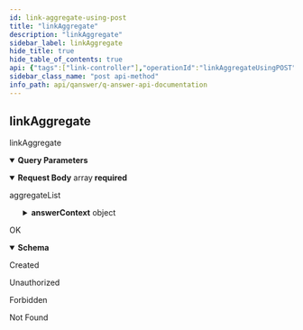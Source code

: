 ```yaml
---
id: link-aggregate-using-post
title: "linkAggregate"
description: "linkAggregate"
sidebar_label: linkAggregate
hide_title: true
hide_table_of_contents: true
api: {"tags":["link-controller"],"operationId":"linkAggregateUsingPOST","parameters":[{"name":"dataset","in":"query","description":"dataset","required":true,"schema":{"type":"string"}}],"requestBody":{"content":{"application/json":{"schema":{"type":"array","items":{"type":"object","properties":{"answerContext":{"type":"object","properties":{"audio":{"type":"array","items":{"type":"string"}},"description":{"type":"string"},"disambiguation":{"type":"string"},"geo":{"type":"array","items":{"type":"object","properties":{"latitude":{"type":"number","format":"float"},"longitude":{"type":"number","format":"float"}},"title":"Coordinates"}},"geoJson":{"type":"string"},"images":{"type":"array","items":{"type":"string"}},"kb":{"type":"string"},"label":{"type":"string"},"links":{"type":"object","additionalProperties":{"type":"string"}},"literal":{"type":"string"},"optional":{"type":"object","additionalProperties":{"type":"array","items":{"type":"string"}}},"pageRank":{"type":"number","format":"float"},"time":{"type":"string"},"timeSeries":{"type":"string"},"uri":{"type":"string"},"user":{"type":"string"},"video":{"type":"array","items":{"type":"string"}}},"title":"QaContext"},"excluded":{"type":"boolean"},"occurance":{"type":"integer","format":"int32"},"uri":{"type":"string"}},"title":"Aggregate"}}}},"description":"aggregateList","required":true},"responses":{"200":{"description":"OK","content":{"*/*":{"schema":{"type":"object","properties":{"message":{"type":"string"},"success":{"type":"boolean"}},"title":"ApiResponse"}}}},"201":{"description":"Created"},"401":{"description":"Unauthorized"},"403":{"description":"Forbidden"},"404":{"description":"Not Found"}},"security":[{"JWT":[]}],"deprecated":false,"description":"linkAggregate","method":"post","path":"/api/linkDev/link/aggregate","servers":[{"url":"//qanswer-core1.univ-st-etienne.fr"}],"securitySchemes":{"JWT":{"type":"apiKey","name":"Authorization","in":"header"}},"jsonRequestBodyExample":[{"answerContext":{"audio":["string"],"description":"string","disambiguation":"string","geo":[{"latitude":0,"longitude":0}],"geoJson":"string","images":["string"],"kb":"string","label":"string","links":{},"literal":"string","optional":{},"pageRank":0,"time":"string","timeSeries":"string","uri":"string","user":"string","video":["string"]},"excluded":true,"occurance":0,"uri":"string"}],"info":{"description":"APIs provided by QAnswer","version":"1.0","title":"QAnswer: Api Documentation","contact":{"name":"QAnswer","url":"www.the-qa-company.com","email":"info@qanswer.eu"}},"postman":{"name":"linkAggregate","description":{"type":"text/plain"},"url":{"path":["api","linkDev","link","aggregate"],"host":["{{baseUrl}}"],"query":[{"disabled":false,"description":{"content":"(Required) dataset","type":"text/plain"},"key":"dataset","value":""}],"variable":[]},"header":[{"key":"Content-Type","value":"application/json"},{"key":"Accept","value":"*/*"}],"method":"POST","body":{"mode":"raw","raw":"\"\"","options":{"raw":{"language":"json"}}},"auth":{"type":"apikey","apikey":[{"type":"any","value":"Authorization","key":"key"},{"type":"any","value":"<API Key>","key":"value"},{"type":"any","value":"header","key":"in"}]}}}
sidebar_class_name: "post api-method"
info_path: api/qanswer/q-answer-api-documentation
---
```



## linkAggregate



linkAggregate

<details style={{"marginBottom":"1rem"}} data-collapsed={false} open={true}><summary style={{}}><strong>Query Parameters</strong></summary><div><ul><ParamsItem className={"paramsItem"} param={{"name":"dataset","in":"query","description":"dataset","required":true,"schema":{"type":"string"}}}></ParamsItem></ul></div></details><MimeTabs><TabItem label={"application/json"} value={"application/json-schema"}><details style={{}} data-collapsed={false} open={true}><summary style={{"textAlign":"left"}}><strong>Request Body</strong><span style={{"opacity":"0.6"}}> array</span><strong style={{"fontSize":"var(--ifm-code-font-size)","color":"var(--openapi-required)"}}> required</strong></summary><div style={{"textAlign":"left","marginLeft":"1rem"}}><div style={{"marginTop":"1rem","marginBottom":"1rem"}}>

aggregateList

</div></div><ul style={{"marginLeft":"1rem"}}><SchemaItem collapsible={true} className={"schemaItem"}><details style={{}}><summary style={{}}><strong>answerContext</strong><span style={{"opacity":"0.6"}}> object</span></summary><div style={{"marginLeft":"1rem"}}><SchemaItem collapsible={false} name={"audio"} required={false} schemaDescription={undefined} schemaName={"string[]"} qualifierMessage={undefined} defaultValue={undefined}></SchemaItem><SchemaItem collapsible={false} name={"description"} required={false} schemaDescription={undefined} schemaName={"string"} qualifierMessage={undefined} defaultValue={undefined}></SchemaItem><SchemaItem collapsible={false} name={"disambiguation"} required={false} schemaDescription={undefined} schemaName={"string"} qualifierMessage={undefined} defaultValue={undefined}></SchemaItem><SchemaItem collapsible={true} className={"schemaItem"}><details style={{}}><summary style={{}}><strong>geo</strong><span style={{"opacity":"0.6"}}> object[]</span></summary><div style={{"marginLeft":"1rem"}}><SchemaItem collapsible={false} name={"latitude"} required={false} schemaDescription={undefined} schemaName={"float"} qualifierMessage={undefined} defaultValue={undefined}></SchemaItem><SchemaItem collapsible={false} name={"longitude"} required={false} schemaDescription={undefined} schemaName={"float"} qualifierMessage={undefined} defaultValue={undefined}></SchemaItem></div></details></SchemaItem><SchemaItem collapsible={false} name={"geoJson"} required={false} schemaDescription={undefined} schemaName={"string"} qualifierMessage={undefined} defaultValue={undefined}></SchemaItem><SchemaItem collapsible={false} name={"images"} required={false} schemaDescription={undefined} schemaName={"string[]"} qualifierMessage={undefined} defaultValue={undefined}></SchemaItem><SchemaItem collapsible={false} name={"kb"} required={false} schemaDescription={undefined} schemaName={"string"} qualifierMessage={undefined} defaultValue={undefined}></SchemaItem><SchemaItem collapsible={false} name={"label"} required={false} schemaDescription={undefined} schemaName={"string"} qualifierMessage={undefined} defaultValue={undefined}></SchemaItem><SchemaItem collapsible={true} className={"schemaItem"}><details style={{}}><summary style={{}}><strong>links</strong><span style={{"opacity":"0.6"}}> object</span></summary><div style={{"marginLeft":"1rem"}}><li><div><code>property name*</code><span style={{"opacity":"0.6"}}> string</span></div></li></div></details></SchemaItem><SchemaItem collapsible={false} name={"literal"} required={false} schemaDescription={undefined} schemaName={"string"} qualifierMessage={undefined} defaultValue={undefined}></SchemaItem><SchemaItem collapsible={true} className={"schemaItem"}><details style={{}}><summary style={{}}><strong>optional</strong><span style={{"opacity":"0.6"}}> object</span></summary><div style={{"marginLeft":"1rem"}}><SchemaItem collapsible={false} name={"type"} required={false} schemaDescription={undefined} schemaName={""} qualifierMessage={undefined} defaultValue={undefined}></SchemaItem><SchemaItem collapsible={false} name={"items"} required={false} schemaDescription={undefined} schemaName={"string"} qualifierMessage={undefined} defaultValue={undefined}></SchemaItem></div></details></SchemaItem><SchemaItem collapsible={false} name={"pageRank"} required={false} schemaDescription={undefined} schemaName={"float"} qualifierMessage={undefined} defaultValue={undefined}></SchemaItem><SchemaItem collapsible={false} name={"time"} required={false} schemaDescription={undefined} schemaName={"string"} qualifierMessage={undefined} defaultValue={undefined}></SchemaItem><SchemaItem collapsible={false} name={"timeSeries"} required={false} schemaDescription={undefined} schemaName={"string"} qualifierMessage={undefined} defaultValue={undefined}></SchemaItem><SchemaItem collapsible={false} name={"uri"} required={false} schemaDescription={undefined} schemaName={"string"} qualifierMessage={undefined} defaultValue={undefined}></SchemaItem><SchemaItem collapsible={false} name={"user"} required={false} schemaDescription={undefined} schemaName={"string"} qualifierMessage={undefined} defaultValue={undefined}></SchemaItem><SchemaItem collapsible={false} name={"video"} required={false} schemaDescription={undefined} schemaName={"string[]"} qualifierMessage={undefined} defaultValue={undefined}></SchemaItem></div></details></SchemaItem><SchemaItem collapsible={false} name={"excluded"} required={false} schemaDescription={undefined} schemaName={"boolean"} qualifierMessage={undefined} defaultValue={undefined}></SchemaItem><SchemaItem collapsible={false} name={"occurance"} required={false} schemaDescription={undefined} schemaName={"int32"} qualifierMessage={undefined} defaultValue={undefined}></SchemaItem><SchemaItem collapsible={false} name={"uri"} required={false} schemaDescription={undefined} schemaName={"string"} qualifierMessage={undefined} defaultValue={undefined}></SchemaItem></ul></details></TabItem></MimeTabs><div><ApiTabs><TabItem label={"200"} value={"200"}><div>

OK

</div><div><MimeTabs groupId={"mime-type"}><TabItem label={"*/*"} value={"*/*"}><SchemaTabs groupId={"schema-tabs"}><TabItem label={"Schema"} value={"Schema"}><details style={{}} data-collapsed={false} open={true}><summary style={{"textAlign":"left"}}><strong>Schema</strong></summary><div style={{"textAlign":"left","marginLeft":"1rem"}}></div><ul style={{"marginLeft":"1rem"}}><SchemaItem collapsible={false} name={"message"} required={false} schemaDescription={undefined} schemaName={"string"} qualifierMessage={undefined} defaultValue={undefined}></SchemaItem><SchemaItem collapsible={false} name={"success"} required={false} schemaDescription={undefined} schemaName={"boolean"} qualifierMessage={undefined} defaultValue={undefined}></SchemaItem></ul></details></TabItem><TabItem label={"Example (from schema)"} value={"Example (from schema)"}><ResponseSamples responseExample={"{\n  \"message\": \"string\",\n  \"success\": true\n}"} language={"json"}></ResponseSamples></TabItem></SchemaTabs></TabItem></MimeTabs></div></TabItem><TabItem label={"201"} value={"201"}><div>

Created

</div><div></div></TabItem><TabItem label={"401"} value={"401"}><div>

Unauthorized

</div><div></div></TabItem><TabItem label={"403"} value={"403"}><div>

Forbidden

</div><div></div></TabItem><TabItem label={"404"} value={"404"}><div>

Not Found

</div><div></div></TabItem></ApiTabs></div>
      